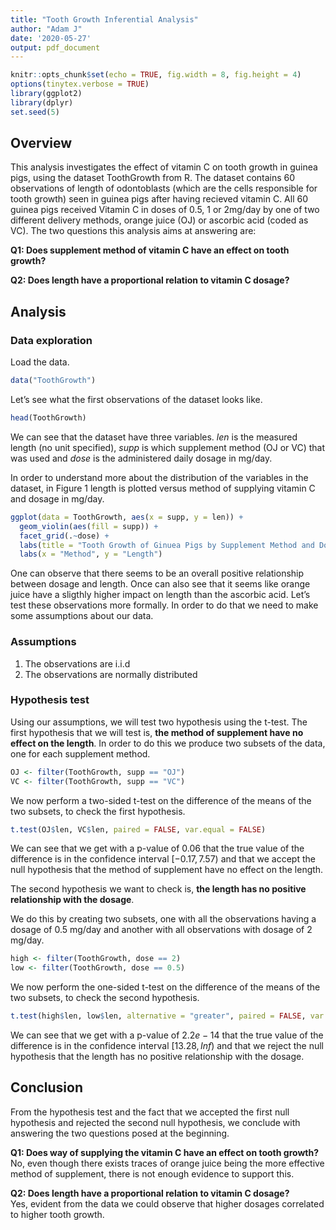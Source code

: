 ```yaml
---
title: "Tooth Growth Inferential Analysis"
author: "Adam J"
date: '2020-05-27'
output: pdf_document
---
```


```r
knitr::opts_chunk$set(echo = TRUE, fig.width = 8, fig.height = 4)
options(tinytex.verbose = TRUE)
library(ggplot2)
library(dplyr)
set.seed(5)
```


## Overview
This analysis investigates the effect of vitamin C on tooth growth in guinea pigs, using the dataset ToothGrowth from R. The dataset contains 60 observations of length of odontoblasts (which are the cells responsible for tooth growth) seen in guinea pigs after having recieved vitamin C. All 60 guinea pigs received Vitamin C in doses of 0.5, 1 or 2mg/day by one of two different delivery methods, orange juice (OJ) or ascorbic acid (coded as VC). The two questions this analysis aims at answering are:

**Q1: Does supplement method of vitamin C have an effect on tooth growth?**

**Q2: Does length have a proportional relation to vitamin C dosage?**  


## Analysis

### Data exploration
Load the data.
```r
data("ToothGrowth")
```
Let's see what the first observations of the dataset looks like.
```r
head(ToothGrowth)
```
We can see that the dataset have three variables. $len$ is the measured length (no unit specified), $supp$ is which supplement method (OJ or VC) that was used and $dose$ is the administered daily dosage in mg/day.


In order to understand more about the distribution of the variables in the dataset, in Figure 1 length is plotted versus method of supplying vitamin C and dosage in mg/day.
```r
ggplot(data = ToothGrowth, aes(x = supp, y = len)) +
  geom_violin(aes(fill = supp)) +
  facet_grid(.~dose) +
  labs(title = "Tooth Growth of Ginuea Pigs by Supplement Method and Dosage (mg/day)") +
  labs(x = "Method", y = "Length")

```
One can observe that there seems to be an overall positive relationship between dosage and length. Once can also see that it seems like orange juice have a sligthly higher impact on length than the ascorbic acid. Let's test these observations more formally. In order to do that we need to make some assumptions about our data.


### Assumptions

1. The observations are i.i.d
2. The observations are normally distributed

### Hypothesis test

Using our assumptions, we will test two hypothesis using the t-test. The first hypothesis that we will test is, **the method of supplement have no effect on the length**. In order to do this we produce two subsets of the data, one for each supplement method.

```r
OJ <- filter(ToothGrowth, supp == "OJ")
VC <- filter(ToothGrowth, supp == "VC")
```

We now perform a two-sided t-test on the difference of the means of the two subsets, to check the first hypothesis.

```r
t.test(OJ$len, VC$len, paired = FALSE, var.equal = FALSE)
```

We can see that we get with a p-value of 0.06 that the true value of the difference is in the confidence interval $[-0.17, 7.57)$ and that we accept the null hypothesis that the method of supplement have no effect on the length.

The second hypothesis we want to check is, **the length has no positive relationship with the dosage**.

We do this by creating two subsets, one with all the observations having a dosage of 0.5 mg/day and another with all observations with dosage of 2 mg/day.

```r
high <- filter(ToothGrowth, dose == 2)
low <- filter(ToothGrowth, dose == 0.5)
```

We now perform the one-sided t-test on the difference of the means of the two subsets, to check the second hypothesis.

```r
t.test(high$len, low$len, alternative = "greater", paired = FALSE, var.equal = FALSE)
```

We can see that we get with a p-value of $2.2e-14$ that the true value of the difference is in the confidence interval $[13.28, Inf)$ and that we reject the null hypothesis that the length has no positive relationship with the dosage.

## Conclusion
From the hypothesis test and the fact that we accepted the first null hypothesis and rejected the second null hypothesis, we conclude with answering the two questions posed at the beginning.

**Q1: Does way of supplying the vitamin C have an effect on tooth growth?**
No, even though there exists traces of orange juice being the more effective method of supplement, there is not enough evidence to support this.

**Q2: Does length have a proportional relation to vitamin C dosage?**  
Yes, evident from the data we could observe that higher dosages correlated to higher tooth growth.
